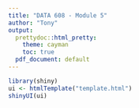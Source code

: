 ---
title: "DATA 608 - Module 5"
author: "Tony"
output: 
  prettydoc::html_pretty:
    theme: cayman
    toc: true
  pdf_document: default
---

```{r echo=FALSE}
library(shiny)
ui <- htmlTemplate("template.html")
shinyUI(ui)
```